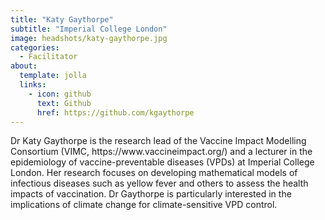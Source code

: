 ```yaml
---
title: "Katy Gaythorpe"
subtitle: "Imperial College London"
image: headshots/katy-gaythorpe.jpg
categories:
  - Facilitator
about:
  template: jolla
  links:
    - icon: github
      text: Github
      href: https://github.com/kgaythorpe
---
```


Dr Katy Gaythorpe is the research lead of the Vaccine Impact Modelling Consortium (VIMC, https://www.vaccineimpact.org/) and a lecturer in the epidemiology of vaccine-preventable diseases (VPDs) at Imperial College London. Her research focuses on developing mathematical models of infectious diseases such as yellow fever and others to assess the health impacts of vaccination. Dr Gaythorpe is particularly interested in the implications of climate change for climate-sensitive VPD control.

